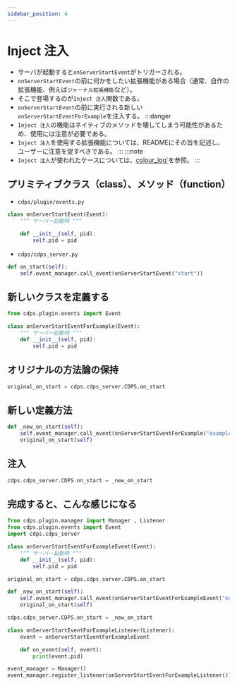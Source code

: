 ```yaml
---
sidebar_position: 4
---
```


# Inject 注入
- サーバが起動すると`onServerStartEvent`がトリガーされる。
- `onServerStartEvent`の前に何かをしたい拡張機能がある場合（通常、自作の拡張機能、例えば`ジャーナル拡張機能`など）。
- そこで登場するのが`Inject 注入`関数である。
- `onServerStartEvent`の前に実行される新しい`onServerStartEventForExample`を注入する。
:::danger
- `Inject 注入`の機能はネイティブのメソッドを壊してしまう可能性があるため、使用には注意が必要である。
- `Inject 注入`を使用する拡張機能については、READMEにその旨を記述し、ユーザーに注意を促すべきである。
:::
:::note
- `Inject 注入`が使われたケースについては、[colour_log`](https://github.com/ExpTechTW/CDPS-color_log)を参照。
:::

## プリミティブクラス（class）、メソッド（function）
- `cdps/plugin/events.py`
```py
class onServerStartEvent(Event):
    """ サーバー起動時 """

    def __init__(self, pid):
        self.pid = pid
```
- `cdps/cdps_server.py`
```py
def on_start(self):
    self.event_manager.call_event(onServerStartEvent("start"))
```
## 新しいクラスを定義する
```py
from cdps.plugin.events import Event

class onServerStartEventForExample(Event):
    """ サーバー起動時 """
    def __init__(self, pid):
        self.pid = pid
```
## オリジナルの方法論の保持
```py
original_on_start = cdps.cdps_server.CDPS.on_start
```
## 新しい定義方法
```py
def _new_on_start(self):
    self.event_manager.call_event(onServerStartEventForExample("example")) # 次の行を追加した
    original_on_start(self)                                                # オリジナルメソッドの呼び出し
```
## 注入
```py
cdps.cdps_server.CDPS.on_start = _new_on_start
```

## 完成すると、こんな感じになる
```py
from cdps.plugin.manager import Manager , Listener
from cdps.plugin.events import Event
import cdps.cdps_server

class onServerStartEventForExampleEvent(Event):
    """ サーバー起動時 """
    def __init__(self, pid):
        self.pid = pid

original_on_start = cdps.cdps_server.CDPS.on_start

def _new_on_start(self):
    self.event_manager.call_event(onServerStartEventForExampleEvent("example"))
    original_on_start(self)

cdps.cdps_server.CDPS.on_start = _new_on_start

class onServerStartEventForExampleListener(Listener):
    event = onServerStartEventForExampleEvent

    def on_event(self, event):
        print(event.pid)

event_manager = Manager()
event_manager.register_listener(onServerStartEventForExampleListener())    # イベントリスナーの利用を忘れずに
```